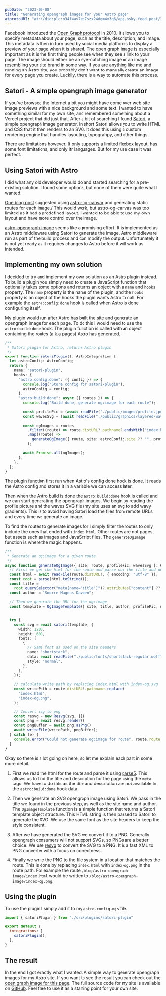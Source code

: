 ```yaml
---
pubDate: "2023-09-08"
title: "Generating opengraph images for your Astro page"
atprotoURI: "at://did:plc:o34f4av7ed7szx24dqm4x3g6/app.bsky.feed.post/3k6vnmvjggr25"
---
```


Facebook introduced the [Open Graph protocol](https://ogp.me/) in 2010.
It allows you to specify metadata about your page, such as the title, description, and image.
This metadata is then in turn used by social media platforms to display a preview of your page when it is shared.
The open graph image is especially important as it is the first thing people see when they see a link to your page.
The image should either be an eye-catching image or an image resembling your site brand in some way.
If you are anything like me and running an Astro site, you probably don't want to manually create an image for every page you create.
Luckily, there is a way to automate this process.

## Satori - A simple opengraph image generator

If you've browsed the Internet a bit you might have come over web site image previews with a nice background and some text.
I wanted to have something similar for my own site, and remembered something about a Vercel project that did just that.
After a bit of searching I found [Satori](https://www.npmjs.com/package/satori), a simple opengraph image generator.
In short Satori allows you to write HTML and CSS that it then renders to an SVG.
It does this using a custom rendering engine that handles layouting, typograhpy, and other things.

There are limitations however.
It only supports a limited flexbox layout, has some font limitations, and only ltr languages.
But for my use case it was perfect.

## Using Satori with Astro

I did what any old developer would do and started searching for a pre-existing solution.
I found some options, but none of them were quite what I wanted.

[One blog post](https://aidankinzett.com/blog/astro-open-graph-image/) suggested using [astro-og-canvar](https://www.npmjs.com/package/astro-og-canvas) and generating static routes for each image./
This would work, but astro-og-canvas was too limited as it had a predefined layout.
I wanted to be able to use my own layout and have more control over the image.

[astro-opengraph-image](https://github.com/altano/npm-packages/tree/main/packages/astro-opengraph-image) seems like a promising effort.
It is implemented as an Astro middleware using Satori to generate the image.
Astro middleware run as part of the build process and can modify the output.
Unfortunately it is not yet ready as it requires changes to Astro before it will work as intended.


## Implementing my own solution

I decided to try and implement my own solution as an Astro plugin instead.
To build a plugin you simply need to create a JavaScript function that optionally takes some options and returns an object with a `name` and `hooks` property.
The `name` property is the name of the plugin, and the `hooks` property is an object of the hooks the plugin wants Astro to call.
For example the `astro:config:done` hook is called when Astro is done configuring itself.

My plugin would run after Astro has built the site and generate an opengraph image for each page.
To do this I would need to use the `astro:build:done` hook.
The plugin function is called with an object containing the routes (a.k.a pages) Astro has generated.

```ts
/**
 * Satori plugin for Astro, returns Astro plugin
 */
export function satoriPlugin(): AstroIntegration {
  let astroConfig: AstroConfig;
  return {
    name: "satori-plugin",
    hooks: {
      "astro:config:done": ({ config }) => {
        console.log("Store config for satori-plugin");
        astroConfig = config;
      },
      "astro:build:done": async ({ routes }) => {
        console.log("Build done, generate og:image for each route");

        const profilePic = (await readFile("./public/images/profile.jpeg")).toString("base64");
        const wavesSvg = (await readFile("./public/graphics/layered-waves-dark.svg")).toString("base64");
        
        const ogImages = routes
          .filter((route) => route.distURL?.pathname?.endsWith("index.html")?? false)
          .map((route) =>
            generateOgImage({ route, site: astroConfig.site ?? "", profilePic, wavesSvg }),
          );

        await Promise.all(ogImages);
      },
    },
  };
}
```

The plugin function first run when Astro's config done hook is done.
It reads the Astro config and stores it in a variable we can access later.

Then when the Astro build is done the `astro:build:done` hook is called and we can start generating the opengraph images.
We begin by reading the profile picture and the waves SVG file (my site uses an svg to add wavy gradients).
This is to avoid having Satori load the files from remote URLs and every time we generate an image.

To find the routes to generate images for I simply filter the routes to only include the ones that ended with `index.html`.
Other routes are not pages, but assets such as images and JavaScript files.
The `generateOgImage` function is where the magic happens.


```ts
/**
 * Generate an og:image for a given route
 */
async function generateOgImage({ site, route, profilePic, wavesSvg }: GenerateOgImageProps) {
  // First we get the html for the route and parse out the title and description
  const html = await readFile(route.distURL!, { encoding: "utf-8" });
  const root = parse(html.toString());
  const title =
    root.querySelector("meta[name='title']")?.attributes["content"] ?? "";
  const author = "Snorre Magnus Davøen";

  // Then we generate the URL for the og:image
  const template = OgImageTemplate({ site, title, author, profilePic, wavesSvg });


  try {
    const svg = await satori(template, {
      width: 1200,
      height: 600,
      fonts: [
        {
          // Same font as used on the site headers
          name: "shortstack",
          data: await readFile("./public/fonts/shortstack-regular.woff"),
          style: "normal",
        },
      ],
    });

    // calculate write path by replacing index.html with index-og.svg
    const writePath = route.distURL!.pathname.replace(
      "index.html",
      "index-og.png",
    );

    // Convert svg to png 
    const resvg = new Resvg(svg, {})
    const png = await resvg.render()
    const pngBuffer = await png.asPng()
    await writeFile(writePath, pngBuffer);
  } catch (e) {
    console.error("Could not generate og:image for route", route.route, e);
  }
}
```

Okay so there is a lot going on here, so let me explain each part in some more detail.

1.  First we read the html for the route and parse it using [parse5](https://www.npmjs.com/package/parse5).
    This allows us to find the title and description for the page using the `meta` tags.
    We have to do this as the title and description are not available in the `astro:build:done` hook data.

2.  Then we generate an SVG opengraph image using Satori.
    We pass in the title we found in the previous step, as well as the site name and author.
    The `OgImageTemplate` function is a simple function that returns a Satori template object structure.
    This HTML string is then passed to Satori to generate the SVG.
    We use the same font as the site headers to keep the style consistent.

3.  After we have generated the SVG we convert it to a PNG.
    Generally opengraph consumers will not support SVGs, so PNGs are a better choice.
    We use [resvg](https://www.npmjs.com/package/resvg) to convert the SVG to a PNG.
    It is a fast XML to PNG converter with a focus on correctness.

4.  Finally we write the PNG to the file system in a location that matches the route.
    This is done by replacing `index.html` with `index-og.png` in the route path.
    For example the route `/blog/astro-opengraph-image/index.html` would be written to `/blog/astro-opengraph-image/index-og.png`.

## Using the plugin

To use the plugin I simply add it to my `astro.config.mjs` file.

```js
import { satoriPlugin } from "./src/plugins/satori-plugin"

export default {
  integrations: [
    satoriPlugin(),
  ],
}
```

## The result

In the end I got exactly what I wanted.
A simple way to generate opengraph images for my Astro site.
If you want to see the result you can check out the [open graph image for this page](/blog/2023-09-08-generating-opengraph-images-for-astro/index-og.png).
The full source code for my site is available on [GitHub](https://github.com/snorremd/snorreio/blob/main/src/plugins/satori-plugin.ts).
Feel free to use it as a starting point for your own site.